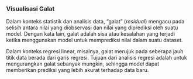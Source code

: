 
### Visualisasi Galat

Dalam konteks statistik dan analisis data, "galat" (_residual_) mengacu pada selisih antara nilai yang diobservasi dan nilai yang diprediksi oleh suatu model. Dengan kata lain, galat adalah sisa atau kesalahan yang terjadi ketika menggunakan model untuk memprediksi nilai dalam suatu dataset.

Dalam konteks regresi linear, misalnya, galat merujuk pada seberapa jauh titik data berada dari garis regresi. Tujuan dari analisis regresi adalah untuk mengurangkan galat sebanyak mungkin, sehingga model dapat memberikan prediksi yang lebih akurat terhadap data baru.